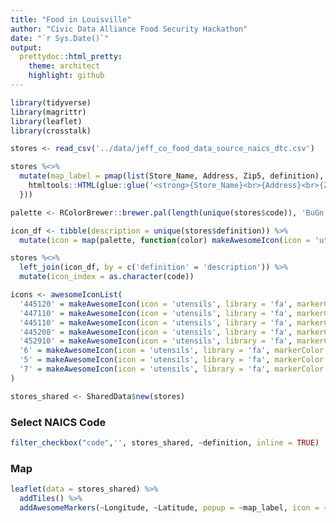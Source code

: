 ```yaml
---
title: "Food in Louisville"
author: "Civic Data Alliance Food Security Hackathon"
date: "`r Sys.Date()`"
output:
  prettydoc::html_pretty:
    theme: architect
    highlight: github
---
```


```r
library(tidyverse)
library(magrittr)
library(leaflet)
library(crosstalk)

stores <- read_csv('../data/jeff_co_food_data_source_naics_dtc.csv')

stores %<>%
  mutate(map_label = pmap(list(Store_Name, Address, Zip5, definition), function(Store_Name, Address, Zip5, definition){
    htmltools::HTML(glue::glue('<strong>{Store_Name}<br>{Address}<br>{Zip5}<br>{definition}'))
  }))

palette <- RColorBrewer::brewer.pal(length(unique(stores$code)), 'BuGn')

icon_df <- tibble(description = unique(stores$definition)) %>% 
  mutate(icon = map(palette, function(color) makeAwesomeIcon(icon = 'utensils', library = 'fa', markerColor = color, iconColor = color)))

stores %<>%
  left_join(icon_df, by = c('definition' = 'description')) %>% 
  mutate(icon_index = as.character(code))

icons <- awesomeIconList(
  '445120' = makeAwesomeIcon(icon = 'utensils', library = 'fa', markerColor = 'red', iconColor = palette[1]),
  '447110' = makeAwesomeIcon(icon = 'utensils', library = 'fa', markerColor = 'darkred', iconColor = palette[2]),
  '445110' = makeAwesomeIcon(icon = 'utensils', library = 'fa', markerColor = 'lightred', iconColor = palette[3]),
  '445200' = makeAwesomeIcon(icon = 'utensils', library = 'fa', markerColor = 'orange', iconColor = palette[4]),
  '452910' = makeAwesomeIcon(icon = 'utensils', library = 'fa', markerColor = 'beige', iconColor = palette[5]),
  '6' = makeAwesomeIcon(icon = 'utensils', library = 'fa', markerColor = 'green', iconColor = palette[6]),
  '5' = makeAwesomeIcon(icon = 'utensils', library = 'fa', markerColor = 'darkgreen', iconColor = palette[7]),
  '7' = makeAwesomeIcon(icon = 'utensils', library = 'fa', markerColor = 'lightgreen', iconColor = palette[8])
)

stores_shared <- SharedData$new(stores)

```


### Select NAICS Code
```r
filter_checkbox("code",'', stores_shared, ~definition, inline = TRUE)
```

### Map
```r
leaflet(data = stores_shared) %>% 
  addTiles() %>%
  addAwesomeMarkers(~Longitude, ~Latitude, popup = ~map_label, icon = ~icons[icon_index])
```

